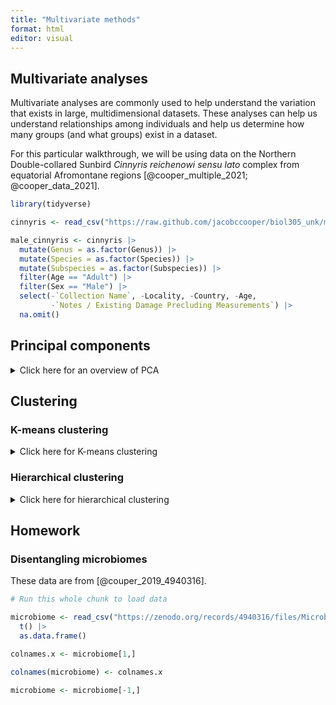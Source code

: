```yaml
---
title: "Multivariate methods"
format: html
editor: visual
---
```


## Multivariate analyses

Multivariate analyses are commonly used to help understand the variation that exists in large, multidimensional datasets. These analyses can help us understand relationships among individuals and help us determine how many groups (and what groups) exist in a dataset.

For this particular walkthrough, we will be using data on the Northern Double-collared Sunbird *Cinnyris reichenowi sensu lato* complex from equatorial Afromontane regions [@cooper_multiple_2021; @cooper_data_2021].

```r
library(tidyverse)

cinnyris <- read_csv("https://raw.github.com/jacobccooper/biol305_unk/main/datasets/cinnyris.csv")

male_cinnyris <- cinnyris |> 
  mutate(Genus = as.factor(Genus)) |> 
  mutate(Species = as.factor(Species)) |> 
  mutate(Subspecies = as.factor(Subspecies)) |> 
  filter(Age == "Adult") |> 
  filter(Sex == "Male") |> 
  select(-`Collection Name`, -Locality, -Country, -Age, 
         -`Notes / Existing Damage Precluding Measurements`) |> 
  na.omit()
```

## Principal components

<details>

<summary>Click here for an overview of PCA</summary>

A very common method of visualizing variation in population is using principal components analyses (PCA). Principal components help collapse multidimensional data into a few dimensions that explain the most variation possible across the dataset.

For principal components, we want to use the library `vegan`.

```r
library(vegan)
```

The function for principal components in `vegan` is `rda`, which will only work on a whole dataframe with no non-numeric data. Thus, we must create a new object of only numerical data and then re-merge it with the original dataframe. The row order is maintained, so this will not be an issue.

```r
male.cinnyris.data <- male_cinnyris |> 
  select(-Genus, -Species, -Subspecies, 
         -Collection, -Catalog, -Locality2, -Sex)

cinnyris.pca <- rda(male.cinnyris.data)

cinnyris.pca
```

Above, we can see that we now have a complex object that contains our PCA. We can use the function `biplot` to see how our data look and how our variables contributed to the principal components.

```r
biplot(cinnyris.pca)
ordihull(cinnyris.pca,
         group = male_cinnyris$Subspecies)
```

We can also do a `ggplot` to color our data and see how it works. Let's combine our datasets so we can do this.

```r
cinnyris.male.pca <- cbind(male_cinnyris, 
                           # extract PC values
                           cinnyris.pca$CA$u)

ggplot(cinnyris.male.pca, aes(x = PC1, y = PC2)) +
  geom_point() +
  theme_classic()
```

To the naked eye, these data seem to fall into two major clusters. This can be examined again, this time assigning colors to one of our explanatory variables: subspecies.

```r
ggplot(cinnyris.male.pca, aes(x = PC1, y = PC2, colour = Subspecies)) +
  geom_point() +
  stat_ellipse() +
  theme_classic()
```

As we can see, many of these birds fall into one of the two groups. Only one population - *genderuensis* - seems to really bridge both groups.

The following shows how each variable contributed to each principal component:

```r
cinnyris.pca$CA$v
```

We can also see the percent variance explained by each axis, which is contained within the eigenvectors of the PCA:

```r
cinnyris.pca$CA$eig/sum(cinnyris.pca$CA$eig)
```

The first principal component explains 68% of the variation, and the second 19% of the variation.

</details>

## Clustering

### K-means clustering

<details>

<summary>Click here for K-means clustering</summary>

</details>

### Hierarchical clustering

<details>

<summary>Click here for hierarchical clustering</summary>

</details>

## Homework

### Disentangling microbiomes

These data are from [@couper_2019_4940316].

```r
# Run this whole chunk to load data

microbiome <- read_csv("https://zenodo.org/records/4940316/files/MicrobialCommunityAssembly_Dryad.csv") |> 
  t() |> 
  as.data.frame()

colnames.x <- microbiome[1,]

colnames(microbiome) <- colnames.x

microbiome <- microbiome[-1,]
```
